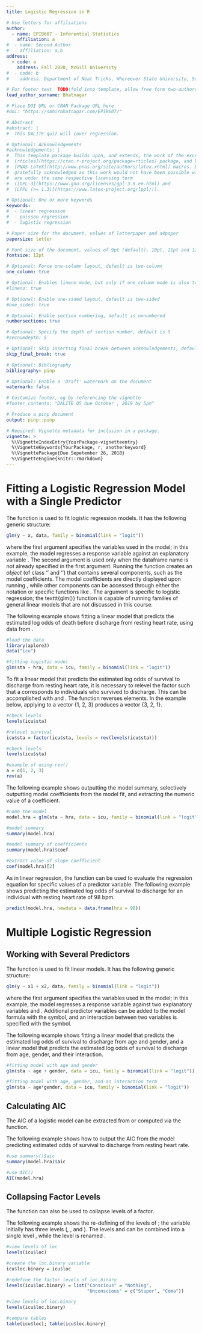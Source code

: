 ```yaml
---
title: Logistic Regression in R

# Use letters for affiliations
author:
  - name: EPIB607 - Inferential Statistics
    affiliation: a
#  - name: Second Author
#    affiliation: a,b
address:
  - code: a
    address: Fall 2020, McGill University
#  - code: b
#    address: Department of Neat Tricks, Whereever State University, Someplace, MC, 67890

# For footer text  TODO(fold into template, allow free form two-authors)
lead_author_surname: Bhatnagar

# Place DOI URL or CRAN Package URL here
#doi: "https://sahirbhatnagar.com/EPIB607/"

# Abstract
#abstract: |
#  This DALITE quiz will cover regression.

# Optional: Acknowledgements
#acknowledgements: |
#  This template package builds upon, and extends, the work of the excellent
#  [rticles](https://cran.r-project.org/package=rticles) package, and both packages rely on the
#  [PNAS LaTeX](http://www.pnas.org/site/authors/latex.xhtml) macros. Both these sources are
#  gratefully acknowledged as this work would not have been possible without them.  Our extensions
#  are under the same respective licensing term
#  ([GPL-3](https://www.gnu.org/licenses/gpl-3.0.en.html) and
#  [LPPL (>= 1.3)](https://www.latex-project.org/lppl/)).

# Optional: One or more keywords
keywords:
#  - linear regression
#  - poisson regression
#  - logistic regression

# Paper size for the document, values of letterpaper and a4paper
papersize: letter

# Font size of the document, values of 9pt (default), 10pt, 11pt and 12pt
fontsize: 12pt

# Optional: Force one-column layout, default is two-column
one_column: true

# Optional: Enables lineno mode, but only if one_column mode is also true
#lineno: true

# Optional: Enable one-sided layout, default is two-sided
#one_sided: true

# Optional: Enable section numbering, default is unnumbered
numbersections: true

# Optional: Specify the depth of section number, default is 5
#secnumdepth: 5

# Optional: Skip inserting final break between acknowledgements, default is false
skip_final_break: true

# Optional: Bibliography 
bibliography: pinp

# Optional: Enable a 'Draft' watermark on the document
watermark: false

# Customize footer, eg by referencing the vignette
#footer_contents: "DALITE Q5 due October , 2019 by 5pm"

# Produce a pinp document
output: pinp::pinp

# Required: Vignette metadata for inclusion in a package.
vignette: >
  %\VignetteIndexEntry{YourPackage-vignetteentry}
  %\VignetteKeywords{YourPackage, r, anotherkeyword}
  %\VignettePackage{Due Sepetember 26, 2018}
  %\VignetteEngine{knitr::rmarkdown}
---
```



# Fitting a Logistic Regression Model with a Single Predictor

The \textbf{\texttt{glm()}} function is used to fit logistic regression models. It has the following generic structure:

```r
glm(y ~ x, data, family = binomial(link = "logit"))
```

where the first argument specifies the variables used in the model; in this example, the model regresses a response variable \texttt{y} against an explanatory variable \texttt{x}. The second argument is used only when the dataframe name is not already specified in the first argument. Running the function creates an *object* (of class '\texttt{lm}' and '\texttt{glm}') that contains several components, such as the model coefficients. The model coefficients are directly displayed upon running \texttt{glm()}, while other components can be accessed through either the \texttt{\$} notation or specific functions like \texttt{summary()}. The argument \texttt{family = binomial(link = "logit")} is specific to logistic regression; the texttt{glm()} function is capable of running families of general linear models that are not discussed in this course.

The following example shows fitting a linear model that predicts the estimated log odds of death before discharge from resting heart rate, using data from \texttt{icu}.

```r
#load the data
library(aplore3)
data("icu")

#fitting logistic model
glm(sta ~ hra, data = icu, family = binomial(link = "logit"))
```

To fit a linear model that predicts the estimated log odds of survival to discharge from resting heart rate, it is necessary to relevel the factor \texttt{sta} such that a \texttt{1} corresponds to individuals who survived to discharge. This can be accomplished with \textbf{\texttt{factor()}} and \textbf{\texttt{rev()}}. The \texttt{rev()} function reverses elements. In the example below, applying \texttt{rev)} to a vector {1, 2, 3} produces a vector {3, 2, 1}.

```r
#check levels
levels(icu$sta)

#relevel survival
icu$sta = factor(icu$sta, levels = rev(levels(icu$sta)))

#check levels
levels(icu$sta)

#example of using rev()
a = c(1, 2, 3)
rev(a)
```

The following example shows outputting the model summary, selectively outputting model coefficients from the model fit, and extracting the numeric value of a coefficient.

```r
#name the model
model.hra = glm(sta ~ hra, data = icu, family = binomial(link = "logit"))

#model summary
summary(model.hra)

#model summary of coefficients
summary(model.hra)$coef

#extract value of slope coefficient
coef(model.hra)[2]
```

As in linear regression, the \texttt{predict()} function can be used to evaluate the regression equation for specific values of a predictor variable. The following example shows predicting the estimated log odds of survival to discharge for an individual with resting heart rate of 98 bpm.

```r
predict(model.hra, newdata = data.frame(hra = 98))
```


\newpage

# Multiple Logistic Regression

## Working with Several Predictors

The \textbf{\texttt{glm()}} function is used to fit linear models. It has the following generic structure:

```r
glm(y ~ x1 + x2, data, family = binomial(link = "logit"))
```

where the first argument specifies the variables used in the model; in this example, the model regresses a response variable \texttt{y} against two explanatory variables \texttt{x1} and \texttt{x2}. Additional predictor variables can be added to the model formula with the \texttt{+} symbol, and an interaction between two variables is specified with the \texttt{*} symbol.

The following example shows fitting a linear model that predicts the estimated log odds of survival to discharge from age and gender, and a linear model that predicts the estimated log odds of survival to discharge from age, gender, and their interaction.

```r
#fitting model with age and gender
glm(sta ~ age + gender, data = icu, family = binomial(link = "logit"))

#fitting model with age, gender, and an interaction term
glm(sta ~ age*gender, data = icu, family = binomial(link = "logit"))
```

## Calculating AIC

The AIC of a logistic model can be extracted from \texttt{summary()} or computed via the \textbf{\texttt{AIC()}} function.

The following example shows how to output the AIC from the model predicting estimated odds of survival to discharge from resting heart rate.

```r
#use summary()$aic
summary(model.hra)$aic

#use AIC()
AIC(model.hra)
```


## Collapsing Factor Levels

The \texttt{factor()} function can also be used to collapse levels of a factor. 

The following example shows the re-defining of the levels of \texttt{loc}; the variable initially has three levels (\texttt{Nothing}, \texttt{Stupor}, and \texttt{Coma}). The levels \texttt{Stupor} and \texttt{Coma} can be combined into a single level \texttt{Unconscious}, while the level \texttt{Nothing} is renamed \texttt{Conscious}. 

```r
#view levels of loc
levels(icu$loc)

#create the loc.binary variable
icu$loc.binary = icu$loc

#redefine the factor levels of loc.binary
levels(icu$loc.binary) = list("Conscious" = "Nothing", 
                              "Unconscious" = c("Stupor", "Coma"))

#view levels of loc.binary
levels(icu$loc.binary)

#compare tables
table(icu$loc); table(icu$loc.binary)
```

